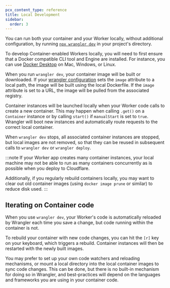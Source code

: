 ```yaml
---
pcx_content_type: reference
title: Local Development
sidebar:
  order: 3
---
```


You can run both your container and your Worker locally, without additional configuration, by running [`npx wrangler dev`](/workers/wrangler/commands/#dev) in your project's directory.

To develop Container-enabled Workers locally, you will need to first ensure that a
Docker compatible CLI tool and Engine are installed. For instance, you can use [Docker Desktop](https://docs.docker.com/desktop/)
on Mac, Windows, or Linux.

When you run `wrangler dev`, your container image will be built or downloaded. If your
[wrangler configuration](/workers/wrangler/configuration/#containers) sets
the `image` attribute to a local path, the image will be built using the local Dockerfile.
If the `image` attribute is set to a URL, the image will be pulled from the associated registry.

Container instances will be launched locally when your Worker code calls to create
a new container. This may happen when calling `.get()` on a `Container` instance or
by calling `start()` if `manualStart` is set to `true`. Wrangler will
boot new instances and automatically route requests to the correct local container.

When `wrangler dev` stops, all associated container instances are stopped, but
local images are not removed, so that they can be reused in subsequent calls to
`wrangler dev` or `wrangler deploy`.

:::note
If your Worker app creates many container instances, your local machine may not be able to run as many containers concurrently as is possible when you deploy to Cloudflare.

Additionally, if you regularly rebuild containers locally, you may want to clear
out old container images (using `docker image prune` or similar) to reduce disk used.
:::

## Iterating on Container code

When you use `wrangler dev`, your Worker's code is automatically reloaded by Wrangler each time you save a change,
but code running within the container is not.

To rebuild your container with new code changes, you can hit the `[r]` key on your keyboard, which
triggers a rebuild. Container instances will then be restarted with the newly built images.

You may prefer to set up your own code watchers and reloading mechanisms, or mount a local directory
into the local container images to sync code changes. This can be done, but there is no built-in
mechanism for doing so in Wrangler, and best-practices will depend on the languages and frameworks
you are using in your container code.
